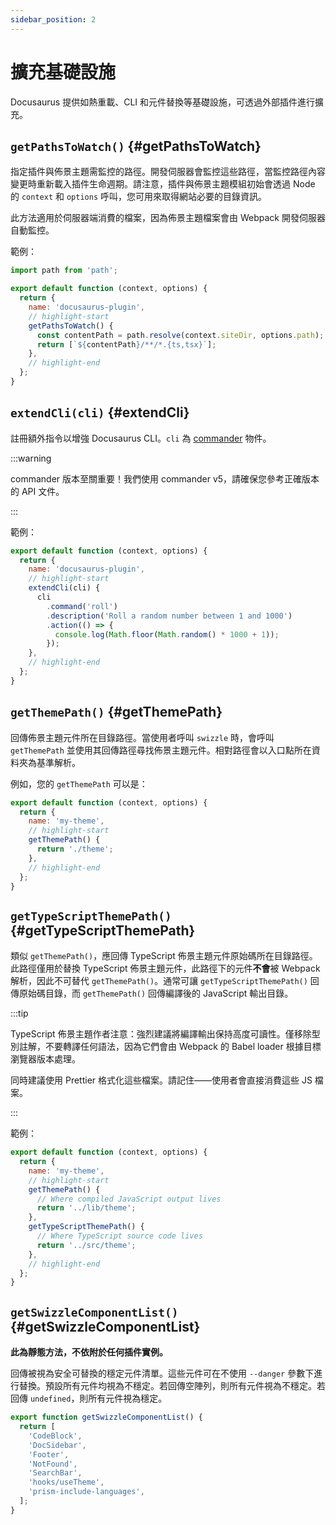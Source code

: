 ```yaml
---
sidebar_position: 2
---
```


# 擴充基礎設施

Docusaurus 提供如熱重載、CLI 和元件替換等基礎設施，可透過外部插件進行擴充。

## `getPathsToWatch()` {#getPathsToWatch}

指定插件與佈景主題需監控的路徑。開發伺服器會監控這些路徑，當監控路徑內容變更時重新載入插件生命週期。請注意，插件與佈景主題模組初始會透過 Node 的 `context` 和 `options` 呼叫，您可用來取得網站必要的目錄資訊。

此方法適用於伺服器端消費的檔案，因為佈景主題檔案會由 Webpack 開發伺服器自動監控。

範例：

```js title="docusaurus-plugin/src/index.js"
import path from 'path';

export default function (context, options) {
  return {
    name: 'docusaurus-plugin',
    // highlight-start
    getPathsToWatch() {
      const contentPath = path.resolve(context.siteDir, options.path);
      return [`${contentPath}/**/*.{ts,tsx}`];
    },
    // highlight-end
  };
}
```

## `extendCli(cli)` {#extendCli}

註冊額外指令以增強 Docusaurus CLI。`cli` 為 [commander](https://www.npmjs.com/package/commander/v/5.1.0) 物件。

:::warning

commander 版本至關重要！我們使用 commander v5，請確保您參考正確版本的 API 文件。

:::

範例：

```js title="docusaurus-plugin/src/index.js"
export default function (context, options) {
  return {
    name: 'docusaurus-plugin',
    // highlight-start
    extendCli(cli) {
      cli
        .command('roll')
        .description('Roll a random number between 1 and 1000')
        .action(() => {
          console.log(Math.floor(Math.random() * 1000 + 1));
        });
    },
    // highlight-end
  };
}
```

## `getThemePath()` {#getThemePath}

回傳佈景主題元件所在目錄路徑。當使用者呼叫 `swizzle` 時，會呼叫 `getThemePath` 並使用其回傳路徑尋找佈景主題元件。相對路徑會以入口點所在資料夾為基準解析。

例如，您的 `getThemePath` 可以是：

```js title="my-theme/src/index.js"
export default function (context, options) {
  return {
    name: 'my-theme',
    // highlight-start
    getThemePath() {
      return './theme';
    },
    // highlight-end
  };
}
```

## `getTypeScriptThemePath()` {#getTypeScriptThemePath}

類似 `getThemePath()`，應回傳 TypeScript 佈景主題元件原始碼所在目錄路徑。此路徑僅用於替換 TypeScript 佈景主題元件，此路徑下的元件**不會**被 Webpack 解析，因此不可替代 `getThemePath()`。通常可讓 `getTypeScriptThemePath()` 回傳原始碼目錄，而 `getThemePath()` 回傳編譯後的 JavaScript 輸出目錄。

:::tip

TypeScript 佈景主題作者注意：強烈建議將編譯輸出保持高度可讀性。僅移除型別註解，不要轉譯任何語法，因為它們會由 Webpack 的 Babel loader 根據目標瀏覽器版本處理。

同時建議使用 Prettier 格式化這些檔案。請記住——使用者會直接消費這些 JS 檔案。

:::

範例：

```js title="my-theme/src/index.js"
export default function (context, options) {
  return {
    name: 'my-theme',
    // highlight-start
    getThemePath() {
      // Where compiled JavaScript output lives
      return '../lib/theme';
    },
    getTypeScriptThemePath() {
      // Where TypeScript source code lives
      return '../src/theme';
    },
    // highlight-end
  };
}
```

## `getSwizzleComponentList()` {#getSwizzleComponentList}

**此為靜態方法，不依附於任何插件實例。**

回傳被視為安全可替換的穩定元件清單。這些元件可在不使用 `--danger` 參數下進行替換。預設所有元件均視為不穩定。若回傳空陣列，則所有元件視為不穩定。若回傳 `undefined`，則所有元件視為穩定。

```js title="my-theme/src/index.js"
export function getSwizzleComponentList() {
  return [
    'CodeBlock',
    'DocSidebar',
    'Footer',
    'NotFound',
    'SearchBar',
    'hooks/useTheme',
    'prism-include-languages',
  ];
}
```